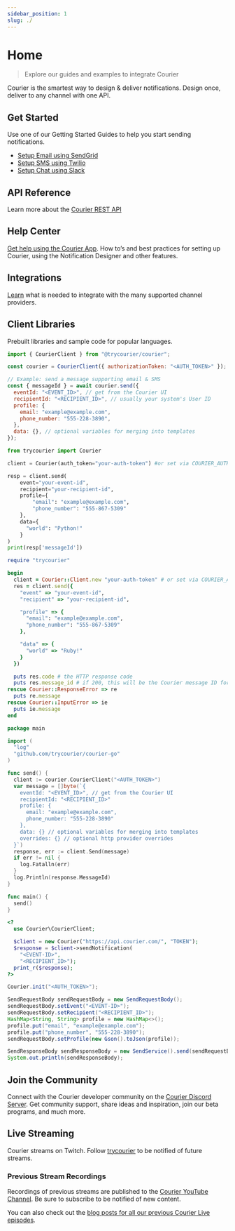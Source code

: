 ```yaml
---
sidebar_position: 1
slug: ./
---
```



# Home

> Explore our guides and examples to integrate Courier

Courier is the smartest way to design & deliver notifications. Design once, deliver to any channel with one API.

## Get Started

Use one of our Getting Started Guides to help you start sending notifications.

- [Setup Email using SendGrid](./guides/providers/email/sendgrid.mdx)
- [Setup SMS using Twilio](./guides/providers/sms/twilio.mdx)
- [Setup Chat using Slack](./guides/providers/direct-message/slack.mdx)

## API Reference

Learn more about the [Courier REST API](./reference/intro.mdx)

## Help Center

[Get help using the Courier App](https://help.courier.com). How to’s and best practices for setting up Courier, using the Notification Designer and other features.

## Integrations

[Learn](./guides/providers/intro.mdx) what is needed to integrate with the many supported channel providers.

## Client Libraries

Prebuilt libraries and sample code for popular languages.

<ClientLibraries />

<Tabs groupId="code">
<TabItem value="js" label="courier-node">

```js
import { CourierClient } from "@trycourier/courier";

const courier = CourierClient({ authorizationToken: "<AUTH_TOKEN>" }); // get from the Courier UI

// Example: send a message supporting email & SMS
const { messageId } = await courier.send({
  eventId: "<EVENT_ID>", // get from the Courier UI
  recipientId: "<RECIPIENT_ID>", // usually your system's User ID
  profile: {
    email: "example@example.com",
    phone_number: "555-228-3890",
  },
  data: {}, // optional variables for merging into templates
});
```

</TabItem>

<TabItem value="python" label="courier-python">

```python
from trycourier import Courier

client = Courier(auth_token="your-auth-token") #or set via COURIER_AUTH_TOKEN env var

resp = client.send(
    event="your-event-id",
    recipient="your-recipient-id",
    profile={
        "email": "example@example.com",
        "phone_number": "555-867-5309"
    },
    data={
      "world": "Python!"
    }
)
print(resp['messageId'])
```

</TabItem>

<TabItem value="ruby" label="courier-ruby">

```ruby
require "trycourier"

begin
  client = Courier::Client.new "your-auth-token" # or set via COURIER_AUTH_TOKEN env var
  res = client.send({
    "event" => "your-event-id",
    "recipient" => "your-recipient-id",

    "profile" => {
      "email": "example@example.com",
      "phone_number": "555-867-5309"
    },

    "data" => {
      "world" => "Ruby!"
    }
  })

  puts res.code # the HTTP response code
  puts res.message_id # if 200, this will be the Courier message ID for this notification
rescue Courier::ResponseError => re
  puts re.message
rescue Courier::InputError => ie
  puts ie.message
end
```

</TabItem>

<TabItem value="go" label="courier-go">

```go
package main

import (
  "log"
  "github.com/trycourier/courier-go"
)

func send() {
  client := courier.CourierClient("<AUTH_TOKEN>")
  var message = []byte(`{
    eventId: "<EVENT_ID>", // get from the Courier UI
    recipientId: "<RECIPIENT_ID>"
    profile: {
      email: "example@example.com",
      phone_number: "555-228-3890"
    },
    data: {} // optional variables for merging into templates
    overrides: {} // optional http provider overrides
  }`)
  response, err := client.Send(message)
  if err != nil {
    log.Fatalln(err)
  }
  log.Println(response.MessageId)
}

func main() {
  send()
}
```

</TabItem>

<TabItem value="php" label="courier-php">

```php
<?
  use Courier\CourierClient;

  $client = new Courier("https://api.courier.com/", "TOKEN");
  $response = $client->sendNotification(
    "<EVENT-ID>",
    "<RECIPIENT_ID>");
  print_r($response);
?>
```

</TabItem>

<TabItem value="java" label="courier-java">

```java
Courier.init("<AUTH_TOKEN>");

SendRequestBody sendRequestBody = new SendRequestBody();
sendRequestBody.setEvent("<EVENT-ID>");
sendRequestBody.setRecipient("<RECIPIENT_ID>");
HashMap<String, String> profile = new HashMap<>();
profile.put("email", "example@example.com");
profile.put("phone_number", "555-228-3890");
sendRequestBody.setProfile(new Gson().toJson(profile));

SendResponseBody sendResponseBody = new SendService().send(sendRequestBody);
System.out.println(sendResponseBody);
```

</TabItem>

</Tabs>

## Join the Community

Connect with the Courier developer community on the [Courier Discord Server](https://discord.gg/courier). Get community support, share ideas and inspiration, join our beta programs, and much more.

## Live Streaming

Courier streams on Twitch. Follow [trycourier](https://www.twitch.tv/trycourier) to be notified of future streams.

### Previous Stream Recordings

Recordings of previous streams are published to the [Courier YouTube Channel](https://www.youtube.com/channel/UCuONBIOzl-hypZ5qqWKDeeg). Be sure to subscribe to be notified of new content.

You can also check out the [blog posts for all our previous Courier Live episodes](https://www.courier.com/blog/tags/courier-live).

